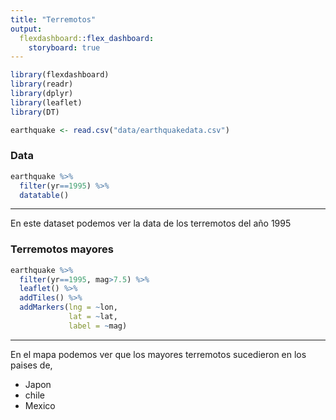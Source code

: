 ```yaml
---
title: "Terremotos"
output: 
  flexdashboard::flex_dashboard:
    storyboard: true
---
```


```r
library(flexdashboard)
library(readr)
library(dplyr)
library(leaflet)
library(DT)
```

```r
earthquake <- read.csv("data/earthquakedata.csv")
```

### Data

```r
earthquake %>%
  filter(yr==1995) %>%
  datatable()
```
***
En este dataset podemos ver la data de los terremotos del año 1995

### Terremotos mayores
```r
earthquake %>%
  filter(yr==1995, mag>7.5) %>%
  leaflet() %>%
  addTiles() %>%
  addMarkers(lng = ~lon,
             lat = ~lat,
             label = ~mag)
```
***
En el mapa podemos ver que los mayores terremotos sucedieron en los paises de,

- Japon
- chile
- Mexico





